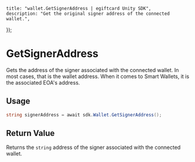 
	title: "wallet.GetSignerAddress | egiftcard Unity SDK",
	description: "Get the original signer address of the connected wallet.",
});

# GetSignerAddress

Gets the address of the signer associated with the connected wallet.
In most cases, that is the wallet address.
When it comes to Smart Wallets, it is the associated EOA's address.

## Usage

```csharp
string signerAddress = await sdk.Wallet.GetSignerAddress();
```

## Return Value

Returns the `string` address of the signer associated with the connected wallet.
